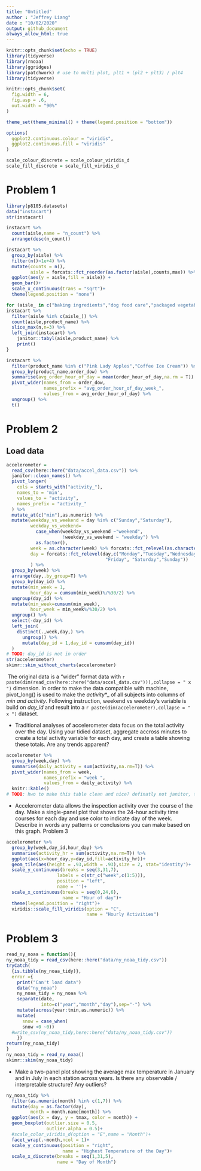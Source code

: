 ```yaml
---
title: "Untitled"
author : "Jeffrey Liang"
date : "10/02/2020"
output: github_document
always_allow_html: true
---
```


```r
knitr::opts_chunk$set(echo = TRUE)
library(tidyverse)
library(rnoaa)
library(ggridges)
library(patchwork) # use to multi plot, plt1 + (pl2 + plt3) / plt4
library(tidyverse)

knitr::opts_chunk$set(
  fig.width = 6,
  fig.asp = .6,
  out.width = "90%"
)

theme_set(theme_minimal() + theme(legend.position = "bottom"))

options(
  ggplot2.continuous.colour = "viridis",
  ggplot2.continuous.fill = "viridis"
)

scale_colour_discrete = scale_colour_viridis_d
scale_fill_discrete = scale_fill_viridis_d 
```


# Problem 1
```r
library(p8105.datasets)
data("instacart")
str(instacart)
```
```r
instacart %>% 
  count(aisle,name = "n_count") %>% 
  arrange(desc(n_count))

instacart %>% 
  group_by(aisle) %>% 
  filter(n()>1e+4) %>%
  mutate(counts = n(),
         aisle = forcats::fct_reorder(as.factor(aisle),counts,max)) %>% 
  ggplot(aes(y = aisle,fill = aisle)) +
  geom_bar()+
  scale_x_continuous(trans = "sqrt")+
  theme(legend.position = "none")

for (aisle_ in c("baking ingredients","dog food care","packaged vegetables fruits")){
instacart %>% 
  filter(aisle %in% c(aisle_)) %>%
  count(aisle,product_name) %>% 
  slice_max(n,n=3) %>% 
  left_join(instacart) %>% 
    janitor::tabyl(aisle,product_name) %>% 
    print()
}

instacart %>% 
  filter(product_name %in% c("Pink Lady Apples","Coffee Ice Cream")) %>% 
  group_by(product_name,order_dow) %>% 
  summarise(avg_order_hour_of_day = mean(order_hour_of_day,na.rm = T)) %>% 
  pivot_wider(names_from = order_dow,
              names_prefix = "avg_order_hour_of_day_week_",
              values_from = avg_order_hour_of_day) %>% 
  ungroup() %>% 
  t()
```




# Problem 2
## Load data

```r
accelerometer =
  read_csv(here::here("data/accel_data.csv")) %>% 
  janitor::clean_names() %>% 
  pivot_longer(
    cols = starts_with("activity_"),
    names_to = 'min',
    values_to = "activity",
    names_prefix = "activity_"
  ) %>% 
  mutate_at(c("min"),as.numeric) %>% 
  mutate(weekday_vs_weekend = day %in% c("Sunday","Saturday"),
         weekday_vs_weekend=
           case_when(weekday_vs_weekend ~"weekend",
                     !weekday_vs_weekend ~ "weekday") %>% 
           as.factor(),
         week = as.character(week) %>% forcats::fct_relevel(as.character(1:5)),
         day = forcats::fct_relevel(day,c("Monday","Tuesday","Wednesday","Thursday",
                                     "Friday", "Saturday","Sunday"))
         ) %>% 
  group_by(week) %>% 
  arrange(day,.by_group=T) %>% 
  group_by(day_id) %>% 
  mutate(min_week = 1,
         hour_day = cumsum(min_week)%/%30/2) %>% 
  ungroup(day_id) %>% 
  mutate(min_week=cumsum(min_week),
         hour_week = min_week%/%30/2) %>% 
  ungroup() %>% 
  select(-day_id) %>% 
  left_join(
    distinct(.,week,day,) %>% 
      ungroup() %>% 
      mutate(day_id = 1,day_id = cumsum(day_id))
  )
# TODO: day_id is not in order
str(accelerometer)
skimr::skim_without_charts(accelerometer)
```
\ The original data is a "wider" format data with `r paste(dim(read_csv(here::here("data/accel_data.csv"))),collapse = " x ")` dimension. In order to make the data compatible with machine, pivot_long() is used to make the _activity_*_ of all subjects into columns of _min and activity_. Following instruction, weekend vs weekday's variable is build on _day_id_ and result into a `r paste(dim(accelerometer),collapse = " x ")` dataset.

* Traditional analyses of accelerometer data focus on the total activity over the day. Using your tidied dataset, aggregate accross minutes to create a total activity variable for each day, and create a table showing these totals. Are any trends apparent?

```r
accelerometer %>% 
  group_by(week,day) %>% 
  summarise(daily_activity = sum(activity,na.rm=T)) %>% 
  pivot_wider(names_from = week,
              names_prefix = "week ",
              values_from = daily_activity) %>% 
  knitr::kable()
# TODO: hwo to make this table clean and nice? definatly not janitor, this is continuous
```

* Accelerometer data allows the inspection activity over the course of the day. Make a single-panel plot that shows the 24-hour activity time courses for each day and use color to indicate day of the week. Describe in words any patterns or conclusions you can make based on this graph.
Problem 3

```r
accelerometer %>% 
  group_by(week,day_id,hour_day) %>% 
  summarise(activity_hr = sum(activity,na.rm=T)) %>% 
  ggplot(aes(x=hour_day,y=day_id,fill=activity_hr))+
  geom_tile(aes(height = .93,width = .93),size = 2, stat="identity")+
  scale_y_continuous(breaks = seq(3,31,7),
                   labels = c(str_c("week",c(1:5))),
                   position = "left",
                   name = '')+
  scale_x_continuous(breaks = seq(0,24,6),
                     name = "Hour of day")+
  theme(legend.position = "right")+
  viridis::scale_fill_viridis(option = "C",
                              name = "Hourly Activities")

```


# Problem 3
```r
read_ny_noaa = function(){
ny_noaa_tidy = read_csv(here::here("data/ny_noaa_tidy.csv"))
tryCatch(
  {is.tibble(ny_noaa_tidy)},
  error ={
    print("Can't load data")
    data("ny_noaa")
    ny_noaa_tidy = ny_noaa %>% 
    separate(date,
             into=c("year","month","day"),sep="-") %>%
    mutate(across(year:tmin,as.numeric)) %>% 
    mutate(
      snow = case_when(
      snow <0 ~0))
  #write_csv(ny_noaa_tidy,here::here("data/ny_noaa_tidy.csv"))
    })
return(ny_noaa_tidy)
}
ny_noaa_tidy = read_ny_noaa()
skimr::skim(ny_noaa_tidy)
```

* Make a two-panel plot showing the average max temperature in January and in July in each station across years. Is there any observable / interpretable structure? Any outliers?

```r
ny_noaa_tidy %>% 
  filter(as.numeric(month) %in% c(1,7)) %>% 
  mutate(day = as.factor(day),
         month = month.name[month]) %>% 
  ggplot(aes(x = day, y = tmax, color = month)) +
  geom_boxplot(outlier.size = 0.5,
               outlier.alpha = 0.5)+
  #scale_color_viridis_d(option = "E",name = "Month")+
  facet_wrap(.~month,ncol = 1)+
  scale_y_continuous(position = "right",
                     name = "Highest Temperature of the Day")+
  scale_x_discrete(breaks = seq(1,31,5),
                   name = "Day of Month")
```

